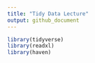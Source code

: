 ```yaml
---
title: "Tidy Data Lecture"
output: github_document
---
```


```r
library(tidyverse)
library(readxl)
library(haven)
```

